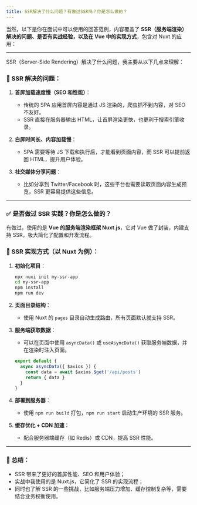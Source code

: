 ```yaml
---
title: SSR解决了什么问题？有做过SSR吗？你是怎么做的？
---
```


当然，以下是你在面试中可以使用的回答范例，内容覆盖了 **SSR（服务端渲染）解决的问题、是否有实战经验，以及在 Vue 中的实现方式**，包含对 Nuxt 的应用：

---

SSR（Server-Side Rendering）解决了什么问题，我主要从以下几点来理解：

### 🧩 SSR 解决的问题：

1. **首屏加载速度慢（SEO 和性能）**：

   * 传统的 SPA 应用首屏内容是通过 JS 渲染的，爬虫抓不到内容，对 SEO 不友好。
   * SSR 直接在服务器输出 HTML，让首屏渲染更快，也更利于搜索引擎收录。

2. **白屏时间长、内容加载慢**：

   * SPA 需要等待 JS 下载和执行后，才能看到页面内容，而 SSR 可以提前返回 HTML，提升用户体验。

3. **社交媒体分享问题**：

   * 比如分享到 Twitter/Facebook 时，这些平台也需要读取页面内容生成预览，SSR 更容易提供这些信息。

---

### ✅ 是否做过 SSR 实践？你是怎么做的？

有做过，使用的是 **Vue 的服务端渲染框架 Nuxt.js**，它对 Vue 做了封装，内建支持 SSR，极大简化了配置和开发流程。

### 🔧 SSR 实现方式（以 Nuxt 为例）：

1. **初始化项目**：

   ```bash
   npx nuxi init my-ssr-app
   cd my-ssr-app
   npm install
   npm run dev
   ```

2. **页面目录结构**：

   * 使用 Nuxt 的 `pages` 目录自动生成路由，所有页面默认就支持 SSR。

3. **服务端获取数据**：

   * 可以在页面中使用 `asyncData()` 或 `useAsyncData()` 获取服务端数据，并在渲染时注入页面。

   ```ts
   export default {
     async asyncData({ $axios }) {
       const data = await $axios.$get('/api/posts')
       return { data }
     }
   }
   ```

4. **部署到服务器**：

   * 使用 `npm run build` 打包，`npm run start` 启动生产环境的 SSR 服务。

5. **缓存优化 + CDN 加速**：

   * 配合服务器端缓存（如 Redis）或 CDN，提高 SSR 性能。

---

### 🧠 总结：

* SSR 带来了更好的首屏性能、SEO 和用户体验；
* 实战中我使用的是 Nuxt.js，它简化了 SSR 的实现流程；
* 同时也了解 SSR 的一些挑战，比如服务端压力增加、缓存控制复杂等，需要结合业务权衡使用。


